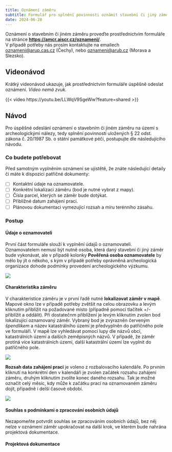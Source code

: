 ```yaml
---
title: Oznámení záměru
subtitle: Formulář pro splnění povinnosti oznámit stavební či jiný záměr prováděný na území s archeologickými nálezy dle § 22 odst. zákona č. 20/1987 Sb. o státní památkové péči
date: 2024-06-28
---
```


::: {.callout-note}

Oznámení o stavebním či jiném záměru proveďte prostřednictvím formuláře na stránce [**https://amcr.aiscr.cz/oznameni/**](https://amcr.aiscr.cz/oznameni/){.external}.  
V případě potřeby nás prosím kontaktujte na emailech [oznameni@arup.cas.cz](mailto:oznameni@arup.cas.cz) (Čechy), nebo [oznameni@arub.cz](mailto:oznameni@arub.cz) (Morava a Slezsko).

:::


## Videonávod 

Krátký videonávod ukazuje, jak prostřednictvím formuláře úspěšně odeslat oznámení. 
*Video nemá zvuk.*

{{< video https://youtu.be/LLWqV9SgeWw?feature=shared >}}

<!-- ::: {.column-page-right}
{{< video https://youtu.be/LLWqV9SgeWw?feature=shared >}}
::: -->


## Návod 

Pro úspěšné odeslání oznámení o stavebním či jiném záměru na území s archeologickými nálezy, tedy splnění povinností uložených § 22 odst. zákona č. 20/1987 Sb. o státní památkové péči, postupujte dle následujícího návodu.

### Co budete potřebovat

Před samotným vyplněním oznámení se ujistětě, že znáte následující detaily či máte k dispozici patřičné dokumenty:

- [ ] Kontaktní údaje na oznamovatele.
- [ ] Konkrétní lokalizaci záměru (bod je nutné vybrat z mapy).
- [ ] Čísla parcel, kterých se záměr bude dotýkat.
- [ ] Přibližné datum zahájení prací.
- [ ] Plánovou dokumentaci vymezující rozsah a míru terénního zásahu.

### Postup

#### Údaje o oznamovateli

První část formuláře slouží k vyplnění údajů o oznamovateli. 
Oznamovatelem nemusí být nutně osoba, která daný stavební či jiný záměr bude vykonávat, ale v případě kolonky **Pověřená osoba oznamovatele** by mělo by jít o někoho, s kým v případě potřeby oprávněná archeologická organizace dohode podmínky provedení archeologického výzkumu.

![](figs/ozn-oznamovatel.png)

#### Charakteristika záměru

V charakteristice záměru je v první řadě nutné **lokalizovat záměr v mapě**.
Mapové okno lze v případě potřeby zvětšit na celou obrazovku a levým kliknutím přiblížit na požadované místo (případně pomocí tlačítek +/- přiblížit a oddálit).
Při dostatečnm přiblížení je levým kliknutím zvolen bod lokalizující oznamovaný záměr.
Vybraný bod je zvýrazněn červeným *špendlíkem* a název katastrálního území je předvyplněn do patřičného pole ve formuláři.
V mapě lze vyhledávat pomocí lupy dle názvů obcí, katastrálních území a dalších zeměpisných názvů.
V případě, že záměr protíná více katastrálních území, další katastrální území lze vyplnit do patřičného pole.

![](figs/ozn-zamer.png)

**Rozsah data zahájení prací** je voleno z rozbalovacího kalendáře. 
Po prvním kliknutí na konkrétní den v kalendáři je zvolen začátek rozsahu zahájení záměru, druhým kliknutím zvolíte konec daného rozsahu.
Tak je možné označit celý měsíc, kdy může k začátku prací na oznamovaném záměru dojít, případně i delší časové období.

![](figs/ozn-zahajeni.png)

#### Souhlas s podmínkami o zpracování osobních údajů

Nezapomeňte potvrdit souhlas se zpracováním osobních údajů, bez něj nelze v oznámení záměr upokračovat na další krok, ve kterém bude nahrána projektová dokumentace. 

#### Projektová dokumentace 

